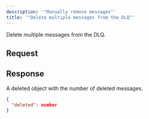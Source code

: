```yaml
---
description: '"Manually remove messages"'
title: '"Delete multiple messages from the DLQ"'
---
```

Delete multiple messages from the DLQ.
## Request
## Response
A deleted object with the number of deleted messages.
```JSON
{
  "deleted": number
}
```
